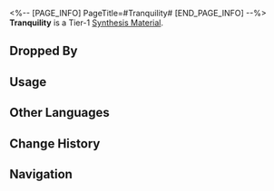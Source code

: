 <%-- [PAGE_INFO]
PageTitle=#Tranquility#
[END_PAGE_INFO] --%>
{{Item Infobox
|id          = 180010
|image       = Item Tranquility.png
|type        = Synthesis Material
|invCategory = Other Materials
|rarity      = 1
|effect      = 
|description = Tier 1 Synthesis Material
|source1     = [[The Reverie Hotel: Memory Zone Meme "Allseer" or other enemies]]
|source2     = [[Penacony: Destructible Objects]]
|source3     = [[Assignment]] rewards
|source4     = [[Calyx (Golden)]]
}}
{{Description|After a long day of work or school, you savagely dive onto your bed on a Friday night, ready to hide there for the next two days.<br /><br />''"Turn off your cell phone, and if anyone asks on Monday why they couldn't reach you, just say your cell phone ran away from home, and you just managed to talk it into coming back."''}}
'''Tranquility''' is a Tier-1 [[Synthesis Material]].

==Dropped By==
{{Dropped By}}

==Usage==
{{Craft Usage}}

==Other Languages==
{{Other Languages
|en   = Tranquility
|zhs  = 安逸
|zht  = 安逸
|ja   = 安逸
|ko   = 편안함
|es   = Tranquilidad
|fr   = Tranquillité
|ru   = Безмятежность
|th   = Tranquility
|vi   = An Nhàn
|de   = Gemütlichkeit
|id   = Tranquility
|pt   = Tranquilidade
}}

==Change History==
{{Change History|2.0}}

==Navigation==
{{Synthesis Material Navbox}}